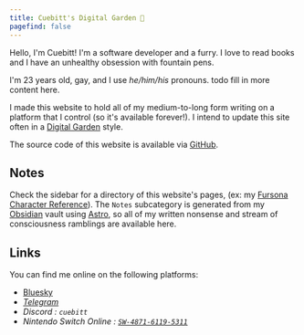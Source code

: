 ```yaml
---
title: Cuebitt's Digital Garden 🌱
pagefind: false
---
```



<div class="overflow-auto">

<span class="float-left !m-2 size-1/3">
    <AttributedImage image={gallery[8]} load={"eager"} />
</span>

Hello, I'm Cuebitt! I'm a software developer and a furry. I love to read books and I have an unhealthy obsession with fountain pens.

I'm 23 years old, gay, and I use _he/him/his_ pronouns. todo fill in more content here.

I made this website to hold all of my medium-to-long form writing on a platform that I control (so it's available forever!). I intend to update this site often in a [Digital Garden](https://maggieappleton.com/garden-history) style.

The source code of this website is available via [GitHub](https://github.com/cuebitt/cuebitt.rip).

</div>

## Notes

Check the sidebar for a directory of this website's pages, (ex: my [Fursona Character Reference](/characters/indigo)).
The `Notes` subcategory is generated from my [Obsidian](https://obsidian.md) vault using [Astro](https://astro.build), so all
of my written nonsense and stream of consciousness ramblings are available here.

## Links

You can find me online on the following platforms:

-   [Bluesky <i class="icon-[fa6-brands--bluesky] align-middle" />](https://bsky.app/profile/cuebitt.rip)
-   [Telegram <i class="icon-[fa6-brands--telegram] align-middle" />](https://t.me/cuebitt)
-   Discord <i class="icon-[fa6-brands--discord] align-middle" />: `cuebitt`
-   Nintendo Switch Online <i class="icon-[mdi--nintendo-switch] align-middle" />: [`SW-4871-6119-5311`](https://lounge.nintendo.com/friendcode/4871-6119-5311/DVd2pYxgyV)
